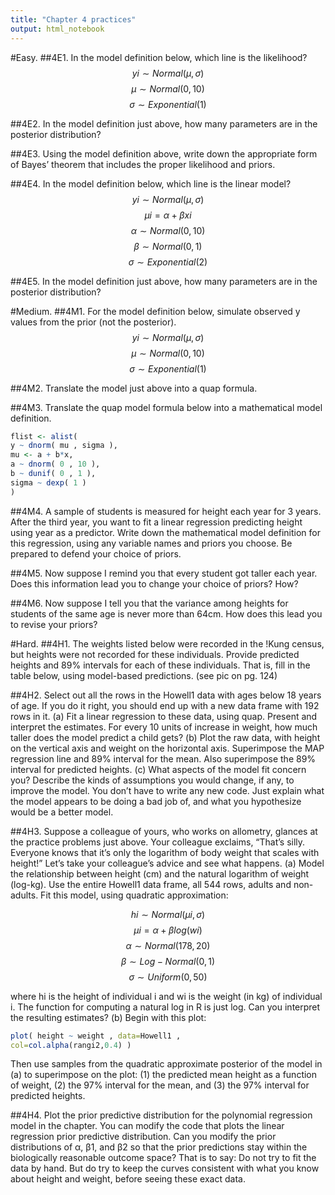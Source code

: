 ```yaml
---
title: "Chapter 4 practices"
output: html_notebook
---
```




#Easy.
##4E1. 
In the model definition below, which line is the likelihood?
$$yi ∼ Normal(μ, σ)$$
$$μ ∼ Normal(0, 10)$$
$$σ ∼ Exponential(1)$$

##4E2. 
In the model definition just above, how many parameters are in the posterior distribution?

##4E3. 
Using the model definition above, write down the appropriate form of Bayes’ theorem that
includes the proper likelihood and priors.

##4E4. 
In the model definition below, which line is the linear model?
$$yi ∼ Normal(μ, σ)$$
$$μi = α + βxi$$
$$α ∼ Normal(0, 10)$$
$$β ∼ Normal(0, 1)$$
$$σ ∼ Exponential(2)$$

##4E5. 
In the model definition just above, how many parameters are in the posterior distribution?

#Medium.
##4M1. 
For the model definition below, simulate observed y values from the prior (not the posterior).
$$yi ∼ Normal(μ, σ)$$
$$μ ∼ Normal(0, 10)$$
$$σ ∼ Exponential(1)$$

##4M2. 
Translate the model just above into a quap formula.

##4M3. 
Translate the quap model formula below into a mathematical model definition.
```r
flist <- alist(
y ~ dnorm( mu , sigma ),
mu <- a + b*x,
a ~ dnorm( 0 , 10 ),
b ~ dunif( 0 , 1 ),
sigma ~ dexp( 1 )
)
```

##4M4. 
A sample of students is measured for height each year for 3 years. After the third year, you want
to fit a linear regression predicting height using year as a predictor. Write down the mathematical
model definition for this regression, using any variable names and priors you choose. Be prepared to
defend your choice of priors.

##4M5. 
Now suppose I remind you that every student got taller each year. Does this information lead
you to change your choice of priors? How?

##4M6. 
Now suppose I tell you that the variance among heights for students of the same age is never
more than 64cm. How does this lead you to revise your priors?

#Hard.
##4H1. 
The weights listed below were recorded in the !Kung census, but heights were not recorded for
these individuals. Provide predicted heights and 89% intervals for each of these individuals. That is,
fill in the table below, using model-based predictions.
(see pic on pg. 124)

##4H2. 
Select out all the rows in the Howell1 data with ages below 18 years of age. If you do it right,
you should end up with a new data frame with 192 rows in it.
(a) Fit a linear regression to these data, using quap. Present and interpret the estimates. For
every 10 units of increase in weight, how much taller does the model predict a child gets?
(b) Plot the raw data, with height on the vertical axis and weight on the horizontal axis. Superimpose
the MAP regression line and 89% interval for the mean. Also superimpose the 89% interval
for predicted heights.
(c) What aspects of the model fit concern you? Describe the kinds of assumptions you would
change, if any, to improve the model. You don’t have to write any new code. Just explain what the
model appears to be doing a bad job of, and what you hypothesize would be a better model.

##4H3. 
Suppose a colleague of yours, who works on allometry, glances at the practice problems just
above. Your colleague exclaims, “That’s silly. Everyone knows that it’s only the logarithm of body
weight that scales with height!” Let’s take your colleague’s advice and see what happens.
(a) Model the relationship between height (cm) and the natural logarithm of weight (log-kg). Use
the entire Howell1 data frame, all 544 rows, adults and non-adults. Fit this model, using quadratic
approximation:

$$hi ∼ Normal(μi, σ)$$
$$μi = α + β log(wi)$$
$$α ∼ Normal(178, 20)$$
$$β ∼ Log − Normal(0, 1)$$
$$σ ∼ Uniform(0, 50)$$

where hi is the height of individual i and wi is the weight (in kg) of individual i. The function for
computing a natural log in R is just log. Can you interpret the resulting estimates?
(b) Begin with this plot:


```r
plot( height ~ weight , data=Howell1 ,
col=col.alpha(rangi2,0.4) )
```

Then use samples from the quadratic approximate posterior of the model in (a) to superimpose on
the plot: (1) the predicted mean height as a function of weight, (2) the 97% interval for the mean, and
(3) the 97% interval for predicted heights.

##4H4. 
Plot the prior predictive distribution for the polynomial regression model in the chapter. You
can modify the code that plots the linear regression prior predictive distribution. Can you modify the
prior distributions of α, β1, and β2 so that the prior predictions stay within the biologically reasonable
outcome space? That is to say: Do not try to fit the data by hand. But do try to keep the curves
consistent with what you know about height and weight, before seeing these exact data.
